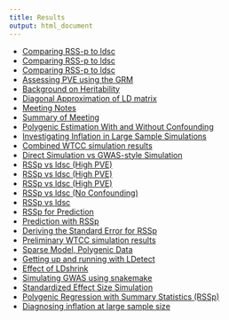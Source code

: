 ```yaml
---
title: Results
output: html_document
---
```



* [Comparing RSS-p to ldsc](chr_16.html)
* [Comparing RSS-p to ldsc](chr_2.html)
* [Comparing RSS-p to ldsc](GenomeWideSimulation.html)
* [Assessing PVE using the GRM](GRM_estimation.html)
* [Background on Heritability](Heritability.html)
* [Diagonal Approximation of LD matrix](IndependenceCheck.html)
* [Meeting Notes](Meeting_Notes.html)
* [Summary of Meeting](MeetingSummary1.html)
* [Polygenic Estimation With and Without Confounding](PolygenicEstimation.html)
* [Investigating Inflation in Large Sample Simulations](RSSp_Large_Simulation.html)
* [Combined WTCC simulation results](RSSp_Large_WTCC_noConfounding.html)
* [Direct Simulation vs GWAS-style Simulation](RSSp_ldsc_gwas_direct_noConfounding.html)
* [RSSp vs ldsc (High PVE)](RSSp_ldsc_highPVE_chr1.html)
* [RSSp vs ldsc (High PVE)](RSSp_ldsc_highPVE_hr.html)
* [RSSp vs ldsc (High PVE)](RSSp_ldsc_highPVE.html)
* [RSSp vs ldsc (No Confounding)](RSSp_ldsc_noConfounding.html)
* [RSSp vs ldsc](RSSp_ldsc.html)
* [RSSp for Prediction](RSSp_Posterior.html)
* [Prediction with RSSp](RSSp_Prediction.html)
* [Deriving the Standard Error for RSSp](RSSP_standard_error.html)
* [Preliminary WTCC simulation results](RSSp_WTCC_noConfounding.html)
* [Sparse Model, Polygenic Data](RSSR_PolygenicData.html)
* [Getting up and running with LDetect](Running_ldetect.html)
* [Effect of LDshrink](shrinkage_effect.html)
* [Simulating GWAS using snakemake](simulatingGWAS.html)
* [Standardized Effect Size Simulation](simulation.html)
* [Polygenic Regression with Summary Statistics (RSSp)](Summary.html)
* [Diagnosing inflation at large sample size](RSSp_Large_Simulation.html)
